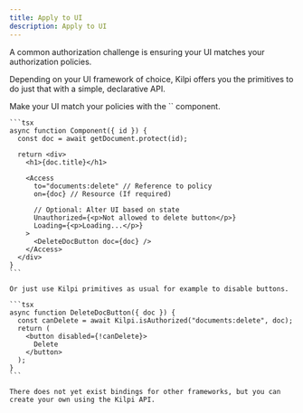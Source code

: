 ```yaml
---
title: Apply to UI
description: Apply to UI
---
```



A common authorization challenge is ensuring your UI matches your authorization policies.

Depending on your UI framework of choice, Kilpi offers you the primitives to do just that with a simple, declarative API.

<Tabs syncKey="framework">
  <TabItem label="React (RSC)">
    Make your UI match your policies with the `<Access />` component.

    ```tsx
    async function Component({ id }) {
      const doc = await getDocument.protect(id);

      return <div>
        <h1>{doc.title}</h1>

        <Access
          to="documents:delete" // Reference to policy
          on={doc} // Resource (If required)

          // Optional: Alter UI based on state
          Unauthorized={<p>Not allowed to delete button</p>}
          Loading={<p>Loading...</p>}
        >
          <DeleteDocButton doc={doc} />
        </Access>
      </div>
    }
    ```

    Or just use Kilpi primitives as usual for example to disable buttons.

    ```tsx
    async function DeleteDocButton({ doc }) {
      const canDelete = await Kilpi.isAuthorized("documents:delete", doc);
      return (
        <button disabled={!canDelete}>
          Delete
        </button>
      );
    }
    ```

  </TabItem>
  <TabItem label="Other frameworks">

    There does not yet exist bindings for other frameworks, but you can create your own using the Kilpi API.

  </TabItem>
</Tabs>